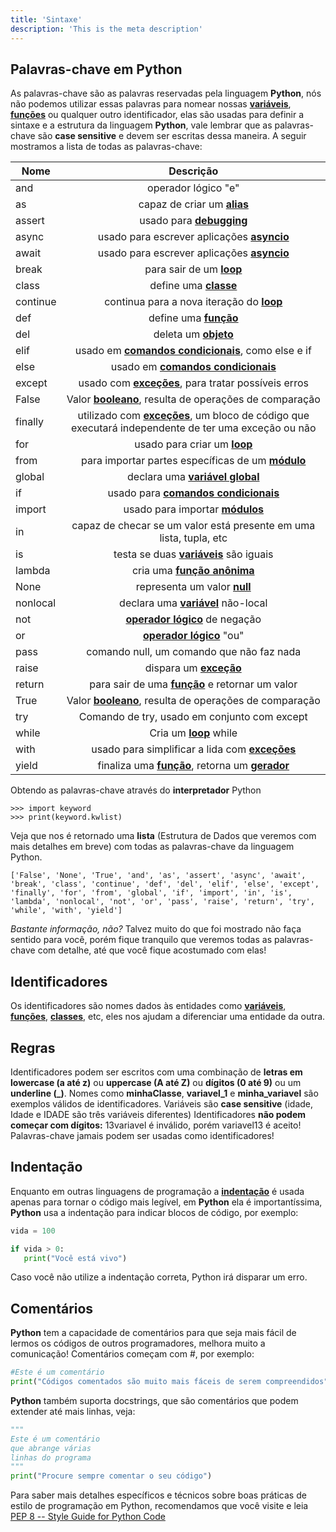 ```yaml
---
title: 'Sintaxe'
description: 'This is the meta description'
---
```


## Palavras-chave em **Python**

As palavras-chave são as palavras reservadas pela linguagem **Python**, nós não podemos utilizar essas palavras para nomear nossas **[variáveis](https://pt.wikipedia.org/wiki/Variável_(programação))**, **[funções](http://www.inf.ufpr.br/cursos/ci067/Docs/NotasAula/notas-11_Fun_c_coes.html)** ou qualquer outro identificador, elas são usadas para definir a sintaxe e a estrutura da linguagem **Python**, vale lembrar que as palavras-chave são **case sensitive** e devem ser escritas dessa maneira. A seguir mostramos a lista de todas as palavras-chave:

|  **Nome**    |  **Descrição**                                                                                      |
|----------|:-------------------------------------------------------------------------------------------------:|
| and      | operador lógico "e"                                                                             |
| as       | capaz de criar um **[alias](https://pt.wikipedia.org/wiki/Alias_(comando))**                                                                         |
| assert   | usado para **[debugging](https://www.inf.pucrs.br/flash/progbio/aulas/seq/build/progbio/WhatisDebugging.html)**                                                                            |
| async   | usado para escrever aplicações **[asyncio](https://docs.python.org/3/library/asyncio-task.html)**                                                                            |
| await   | usado para escrever aplicações **[asyncio](https://docs.python.org/3/library/asyncio-task.html)**                                                                             |
| break    | para sair de um **[loop](https://pt.wikipedia.org/wiki/Loop_(programação))**                                                                             |
| class    | define uma **[classe](https://pt.wikipedia.org/wiki/Classe_(programação))**                                                                                |
| continue | continua para a nova iteração do **[loop](https://pt.wikipedia.org/wiki/Loop_(programação))**                                                           |
| def      | define uma **[função](http://www.inf.ufpr.br/cursos/ci067/Docs/NotasAula/notas-11_Fun_c_coes.html)**                                                                               |
| del      | deleta um **[objeto](https://pt.wikipedia.org/wiki/Objeto_(ciência_da_computação))**                                                                                 |
| elif     | usado em **[comandos condicionais](https://pt.wikipedia.org/wiki/Estrutura_de_seleção)**, como else e if                                                  |
| else     | usado em **[comandos condicionais](https://pt.wikipedia.org/wiki/Estrutura_de_seleção)**                                                                  |
| except   | usado com **[exceções](https://pt.wikipedia.org/wiki/Tratamento_de_exceção)**, para tratar possíveis erros                                                 |
| False    | Valor **[booleano](https://pt.wikipedia.org/wiki/Booleano)**, resulta de operações de comparação                                              |
| finally  | utilizado com **[exceções](https://pt.wikipedia.org/wiki/Tratamento_de_exceção)**, um bloco de código que executará independente de ter uma exceção ou não |
| for      | usado para criar um **[loop](https://pt.wikipedia.org/wiki/Loop_(programação))**                                                                        |
| from     | para importar partes específicas de um **[módulo](https://pt.wikipedia.org/wiki/Módulo_de_um_programa)**                                                   |
| global   | declara uma **[variável global](https://pt.wikipedia.org/wiki/Variável_global)**                                                                     |
| if       | usado para **[comandos condicionais](https://pt.wikipedia.org/wiki/Estrutura_de_seleção)**                                                               |
| import   | usado para importar **[módulos](https://pt.wikipedia.org/wiki/Módulo_de_um_programa)**                                                                     |
| in       | capaz de checar se um valor está presente em uma lista, tupla, etc                              |
| is       | testa se duas **[variáveis](https://pt.wikipedia.org/wiki/Variável_(programação))** são iguais                                                              |
| lambda   | cria uma **[função anônima](https://github.com/the-akira/Python-Iluminado/blob/master/17.Lambda.md)**                                                                          |
| None     | representa um valor **[null](https://pt.wikipedia.org/wiki/Null_(programação))**                                                                        |
| nonlocal | declara uma **[variável](https://pt.wikipedia.org/wiki/Variável_(programação))** não-local                                                                  |
| not      | **[operador lógico](https://pt.wikipedia.org/wiki/Operador_lógico)** de negação                                                                      |
| or       | **[operador lógico](https://pt.wikipedia.org/wiki/Operador_lógico)** "ou"                                                                            |
| pass     | comando null, um comando que não faz nada                                                       |
| raise    | dispara um **[exceção](https://pt.wikipedia.org/wiki/Tratamento_de_exceção)**                                                                              |
| return   | para sair de uma **[função](http://www.inf.ufpr.br/cursos/ci067/Docs/NotasAula/notas-11_Fun_c_coes.html)** e retornar um valor                                                     |
| True     | Valor **[booleano](https://pt.wikipedia.org/wiki/Booleano)**, resulta de operações de comparação                                              |
| try      | Comando de try, usado em conjunto com except                                                     |
| while    | Cria um **[loop](https://pt.wikipedia.org/wiki/Loop_(programação))** while                                                                              |
| with     | usado para simplificar a lida com **[exceções](https://pt.wikipedia.org/wiki/Tratamento_de_exceção)**                                                      |
| yield    | finaliza uma **[função](http://www.inf.ufpr.br/cursos/ci067/Docs/NotasAula/notas-11_Fun_c_coes.html)**, retorna um **[gerador](https://pt.wikipedia.org/wiki/Gerador_(ciência_da_computação))**                                                         |

Obtendo as palavras-chave através do **interpretador** Python

```
>>> import keyword
>>> print(keyword.kwlist)
```

Veja que nos é retornado uma **lista** (Estrutura de Dados que veremos com mais detalhes em breve) com todas as palavras-chave da linguagem Python.

```
['False', 'None', 'True', 'and', 'as', 'assert', 'async', 'await', 'break', 'class', 'continue', 'def', 'del', 'elif', 'else', 'except', 'finally', 'for', 'from', 'global', 'if', 'import', 'in', 'is', 'lambda', 'nonlocal', 'not', 'or', 'pass', 'raise', 'return', 'try', 'while', 'with', 'yield']
```

*Bastante informação, não?* Talvez muito do que foi mostrado não faça sentido para você, porém fique tranquilo que veremos todas as palavras-chave com detalhe, até que você fique acostumado com elas!


## Identificadores

Os identificadores são nomes dados às entidades como **[variáveis](https://pt.wikipedia.org/wiki/Variável_(programação))**, **[funções](http://www.inf.ufpr.br/cursos/ci067/Docs/NotasAula/notas-11_Fun_c_coes.html)**, **[classes](https://pt.wikipedia.org/wiki/Classe_(programação))**, etc, eles nos ajudam a diferenciar uma entidade da outra.


## Regras

Identificadores podem ser escritos com uma combinação de **letras em lowercase (a até z)** ou **uppercase (A até Z)** ou **dígitos (0 até 9)** ou um **underline (_)**. Nomes como **minhaClasse**, **variavel_1** e **minha_variavel** são exemplos válidos de identificadores.
Variáveis são **case sensitive** (idade, Idade e IDADE são três variáveis diferentes)
Identificadores **não podem começar com dígitos:** 13variavel é inválido, porém variavel13 é aceito!
Palavras-chave jamais podem ser usadas como identificadores!


## Indentação

Enquanto em outras linguagens de programação a **[indentação](https://pt.wikipedia.org/wiki/Indentação)** é usada apenas para tornar o código mais legível, em **Python** ela é importantíssima, **Python** usa a indentação para indicar blocos de código, por exemplo:

```python
vida = 100

if vida > 0:
   print("Você está vivo")
```

Caso você não utilize a indentação correta, Python irá disparar um erro.


## Comentários

**Python** tem a capacidade de comentários para que seja mais fácil de lermos os códigos de outros programadores, melhora muito a comunicação!
Comentários começam com #, por exemplo:

```python
#Este é um comentário
print("Códigos comentados são muito mais fáceis de serem compreendidos")
```

**Python** também suporta docstrings, que são comentários que podem extender até mais linhas, veja:

```python
"""
Este é um comentário
que abrange várias 
linhas do programa
"""
print("Procure sempre comentar o seu código")
```

Para saber mais detalhes específicos e técnicos sobre boas práticas de estilo de programação em Python, recomendamos que você visite e leia [PEP 8 -- Style Guide for Python Code](https://www.python.org/dev/peps/pep-0008/) 